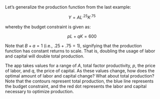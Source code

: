 Let's generalize the production function from the last example:

<center> $Y=AL^{.25}K^{.75}$ </center>

whereby the budget constraint is given as:

<center> $pL + qK = 600$</center>

Note that $B+a=1$ (i.e., $.25 + .75 = 1$), signifying that the production function has constant returns to scale. That is, doubling the usage of labor and capital will double total production.

The app takes values for a range of $A$, total factor productivity, $p$, the price of labor, and $q$, the price of capital. As these values change, how does the optimal amount of labor and capital change? What about total production? Note that the contours represent total production, the blue line represents the budget constraint, and the red dot represents the labor and capital necessary to optimize production. 